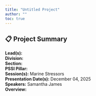 ```yaml
---
title: "Untitled Project"
author: ""
toc: true
---
```


## 📋 Project Summary

**Lead(s):**   
**Division:**   
**Section:**   
**PSSI Pillar:**   
**Session(s):** Marine Stressors  
**Presentation Date(s):** December 04, 2025  
**Speakers:** Samantha James  
**Overview:**  
   

